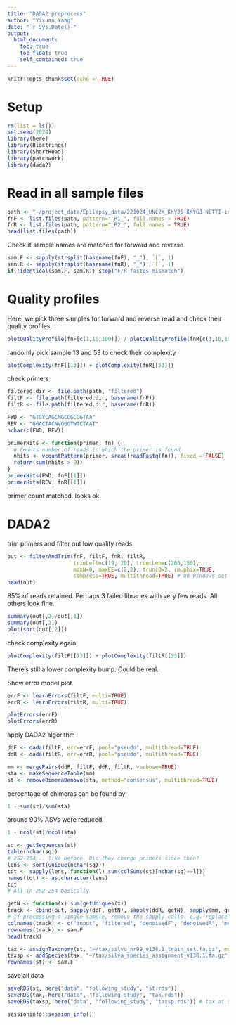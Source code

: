 ```yaml
---
title: "DADA2 preprocess"
author: "Yixuan Yang"
date: "`r Sys.Date()`"
output:
  html_document:
    toc: true
    toc_float: true
    self_contained: true
---
```


```r
knitr::opts_chunk$set(echo = TRUE)
```

# Setup

```r
rm(list = ls())
set.seed(2024)
library(here)
library(Biostrings)
library(ShortRead)
library(patchwork)
library(dada2)
```

# Read in all sample files

```r
path <- "~/project_data/Epilepsy_data/221024_UNC2X_KKYJ5-KKYGJ-NETTI-in/221024_UNC2X_KKYJ5-KKYGJ-NETTI"
fnF <- list.files(path, pattern="_R1_", full.names = TRUE)
fnR <- list.files(path, pattern="_R2_", full.names = TRUE)
head(list.files(path))
```

Check if sample names are matched for forward and reverse

```r
sam.F <- sapply(strsplit(basename(fnF), "_"), `[`, 1)
sam.R <- sapply(strsplit(basename(fnR), "_"), `[`, 1)
if(!identical(sam.F, sam.R)) stop("F/R fastqs mismatch") 
```

# Quality profiles

Here, we pick three samples for forward and reverse read and check their quality profiles.

```r
plotQualityProfile(fnF[c(1,10,100)]) / plotQualityProfile(fnR[c(1,10,100)])
```

randomly pick sample 13 and 53 to check their complexity

```r
plotComplexity(fnF[[13]]) + plotComplexity(fnR[[53]])
```

check primers

```r
filtered.dir <- file.path(path, "filtered")
filtF <- file.path(filtered.dir, basename(fnF))
filtR <- file.path(filtered.dir, basename(fnR))

FWD <- "GTGYCAGCMGCCGCGGTAA"
REV <- "GGACTACNVGGGTWTCTAAT"
nchar(c(FWD, REV))

primerHits <- function(primer, fn) {
  # Counts number of reads in which the primer is found
  nhits <- vcountPattern(primer, sread(readFastq(fn)), fixed = FALSE)
  return(sum(nhits > 0))
}
primerHits(FWD, fnF[[1]])
primerHits(REV, fnR[[1]])
```

primer count matched. looks ok.

# DADA2

trim primers and filter out low quality reads

```r
out <- filterAndTrim(fnF, filtF, fnR, filtR, 
                     trimLeft=c(19, 20), truncLen=c(200,150),
                     maxN=0, maxEE=c(2,2), truncQ=2, rm.phix=TRUE,
                     compress=TRUE, multithread=TRUE) # On Windows set multithread=FALSE
head(out)
```

85% of reads retained. Perhaps 3 failed libraries with very few reads. All others look fine.

```r
summary(out[,2]/out[,1])
summary(out[,2])
plot(sort(out[,2])) 
```

check complexity again

```r
plotComplexity(filtF[[13]]) + plotComplexity(filtR[[53]])
```

There's still a lower complexity bump. Could be real.

Show error model plot

```r
errF <- learnErrors(filtF, multi=TRUE)
errR <- learnErrors(filtR, multi=TRUE)

plotErrors(errF)
plotErrors(errR)
```

apply DADA2 algorithm

```r
ddF <- dada(filtF, err=errF, pool="pseudo", multithread=TRUE)
ddR <- dada(filtR, err=errR, pool="pseudo", multithread=TRUE)
```


```r
mm <- mergePairs(ddF, filtF, ddR, filtR, verbose=TRUE)
sta <- makeSequenceTable(mm)
st <- removeBimeraDenovo(sta, method="consensus", multithread=TRUE)
```

percentage of chimeras can be found by

```r
1 - sum(st)/sum(sta)
```

around 90% ASVs were reduced

```r
1 - ncol(st)/ncol(sta)
```

```r
sq <- getSequences(st)
table(nchar(sq))
# 252-254... like before. Did they change primers since then?
lens <- sort(unique(nchar(sq)))
tot <- sapply(lens, function(l) sum(colSums(st)[nchar(sq)==l]))
names(tot) <- as.character(lens)
tot
# All in 252-254 basically
```


```r
getN <- function(x) sum(getUniques(x))
track <- cbind(out, sapply(ddF, getN), sapply(ddR, getN), sapply(mm, getN), rowSums(st))
# If processing a single sample, remove the sapply calls: e.g. replace sapply(dadaFs, getN) with getN(dadaFs)
colnames(track) <- c("input", "filtered", "denoisedF", "denoisedR", "merged", "nonchim")
rownames(track) <- sam.F
head(track)
```


```r
tax <- assignTaxonomy(st, "~/tax/silva_nr99_v138.1_train_set.fa.gz", multithread=TRUE)
taxsp <- addSpecies(tax, "~/tax/silva_species_assignment_v138.1.fa.gz")
rownames(st) <- sam.F
```

save all data

```r
saveRDS(st, here("data", "following_study", "st.rds"))
saveRDS(tax, here("data", "following_study", "tax.rds"))
saveRDS(taxsp, here("data", "following_study", "taxsp.rds")) # tax at species level
```

```r
sessioninfo::session_info()
```